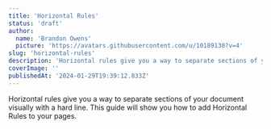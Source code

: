 ```yaml
---
title: 'Horizontal Rules'
status: 'draft'
author:
  name: 'Brandon Owens'
  picture: 'https://avatars.githubusercontent.com/u/10189130?v=4'
slug: 'horizontal-rules'
description: 'Horizontal rules give you a way to separate sections of your document visually with a hard line. This guide will show you how to add Horizontal Rules to your pages.'
coverImage: ''
publishedAt: '2024-01-29T19:39:12.833Z'
---
```


Horizontal rules give you a way to separate sections of your document visually with a hard line. This guide will show you how to add Horizontal Rules to your pages.

